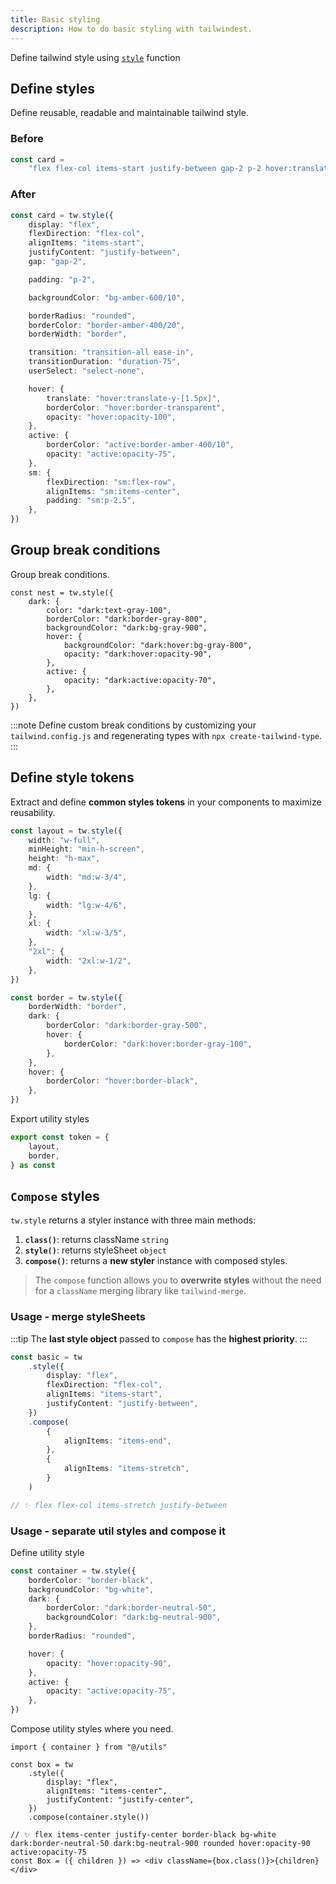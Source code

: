 ```yaml
---
title: Basic styling
description: How to do basic styling with tailwindest.
---
```


Define tailwind style using [`style`](/apis/style) function

## Define styles

Define reusable, readable and maintainable tailwind style.

### Before

```ts
const card =
    "flex flex-col items-start justify-between gap-2 p-2 hover:translate-y-[1.5px] hover:border-transparent hover:opacity-100 active:border-amber-400/10 active:opacity-75 transition-all ease-in duration-75 select-none sm:flex-row sm:items-center sm:p-2.5 bg-amber-600/10 rounded border-amber-400/20 border"
```

### After

```ts
const card = tw.style({
    display: "flex",
    flexDirection: "flex-col",
    alignItems: "items-start",
    justifyContent: "justify-between",
    gap: "gap-2",

    padding: "p-2",

    backgroundColor: "bg-amber-600/10",

    borderRadius: "rounded",
    borderColor: "border-amber-400/20",
    borderWidth: "border",

    transition: "transition-all ease-in",
    transitionDuration: "duration-75",
    userSelect: "select-none",

    hover: {
        translate: "hover:translate-y-[1.5px]",
        borderColor: "hover:border-transparent",
        opacity: "hover:opacity-100",
    },
    active: {
        borderColor: "active:border-amber-400/10",
        opacity: "active:opacity-75",
    },
    sm: {
        flexDirection: "sm:flex-row",
        alignItems: "sm:items-center",
        padding: "sm:p-2.5",
    },
})
```

## Group break conditions

Group break conditions.

```tsx
const nest = tw.style({
    dark: {
        color: "dark:text-gray-100",
        borderColor: "dark:border-gray-800",
        backgroundColor: "dark:bg-gray-900",
        hover: {
            backgroundColor: "dark:hover:bg-gray-800",
            opacity: "dark:hover:opacity-90",
        },
        active: {
            opacity: "dark:active:opacity-70",
        },
    },
})
```

:::note
Define custom break conditions by customizing your `tailwind.config.js` and regenerating types with `npx create-tailwind-type`.
:::

## Define style tokens

Extract and define **common styles tokens** in your components to maximize reusability.

```ts
const layout = tw.style({
    width: "w-full",
    minHeight: "min-h-screen",
    height: "h-max",
    md: {
        width: "md:w-3/4",
    },
    lg: {
        width: "lg:w-4/6",
    },
    xl: {
        width: "xl:w-3/5",
    },
    "2xl": {
        width: "2xl:w-1/2",
    },
})

const border = tw.style({
    borderWidth: "border",
    dark: {
        borderColor: "dark:border-gray-500",
        hover: {
            borderColor: "dark:hover:border-gray-100",
        },
    },
    hover: {
        borderColor: "hover:border-black",
    },
})
```

Export utility styles

```ts
export const token = {
    layout,
    border,
} as const
```

## `Compose` styles

`tw.style` returns a styler instance with three main methods:

1.  **`class()`**: returns className `string`
2.  **`style()`**: returns styleSheet `object`
3.  **`compose()`**: returns a **new styler** instance with composed styles.

> The `compose` function allows you to **overwrite styles** without the need for a `className` merging library like `tailwind-merge`.

### Usage - merge styleSheets

:::tip
The **last style object** passed to `compose` has the **highest priority**.
:::

```ts /style/ /compose/ /items-stretch/
const basic = tw
    .style({
        display: "flex",
        flexDirection: "flex-col",
        alignItems: "items-start",
        justifyContent: "justify-between",
    })
    .compose(
        {
            alignItems: "items-end",
        },
        {
            alignItems: "items-stretch",
        }
    )

// ✨ flex flex-col items-stretch justify-between
```

### Usage - separate util styles and compose it

Define utility style

```ts /container/
const container = tw.style({
    borderColor: "border-black",
    backgroundColor: "bg-white",
    dark: {
        borderColor: "dark:border-neutral-50",
        backgroundColor: "dark:bg-neutral-900",
    },
    borderRadius: "rounded",

    hover: {
        opacity: "hover:opacity-90",
    },
    active: {
        opacity: "active:opacity-75",
    },
})
```

Compose utility styles where you need.

```tsx /compose/ /container.style/
import { container } from "@/utils"

const box = tw
    .style({
        display: "flex",
        alignItems: "items-center",
        justifyContent: "justify-center",
    })
    .compose(container.style())

// ✨ flex items-center justify-center border-black bg-white dark:border-neutral-50 dark:bg-neutral-900 rounded hover:opacity-90 active:opacity-75
const Box = ({ children }) => <div className={box.class()}>{children}</div>
```
